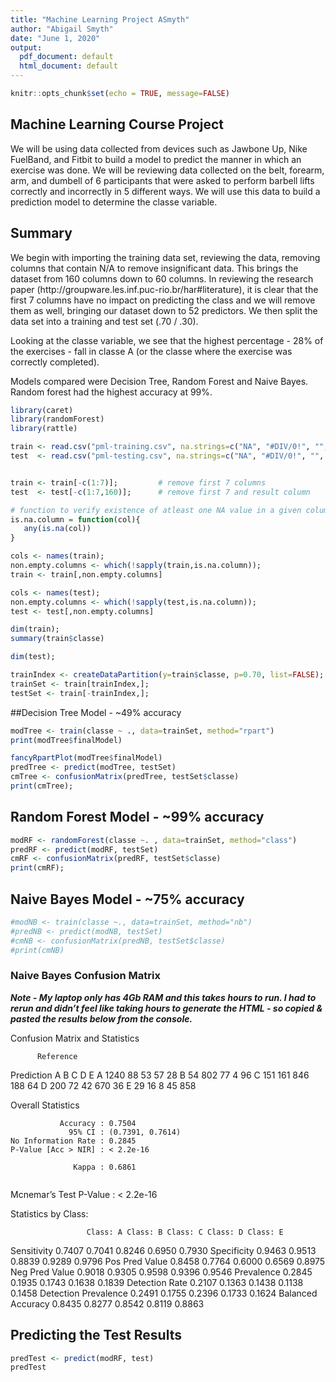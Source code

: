 ---
title: "Machine Learning Project ASmyth"
author: "Abigail Smyth"
date: "June 1, 2020"
output:
  pdf_document: default
  html_document: default
---

```{r setup, include=FALSE}
knitr::opts_chunk$set(echo = TRUE, message=FALSE)
```

## Machine Learning Course Project

We will be using data collected from devices such as Jawbone Up, Nike FuelBand, and Fitbit to build a model to predict the manner in which an exercise was done. We will be reviewing data collected on the belt, forearm, arm, and dumbell of 6 participants that were asked to perform barbell lifts correctly and incorrectly in 5 different ways. We will use this data to build a prediction model to determine the classe variable.

## Summary

We begin with importing the training data set, reviewing the data, removing columns that contain N/A to remove insignificant data. This brings the dataset from 160 columns down to 60 columns. In reviewing the research paper (http://groupware.les.inf.puc-rio.br/har#literature), it is clear that the first 7 columns have no impact on predicting the class and we will remove them as well, bringing our dataset down to 52 predictors. We then split the data set into a training and test set (.70 / .30).

Looking at the classe variable, we see that the highest percentage - 28% of the exercises - fall in classe A (or the classe where the exercise was correctly completed).

Models compared were Decision Tree, Random Forest and Naive Bayes.  Random forest had the highest accuracy at 99%.

```{r importData}

library(caret)
library(randomForest)
library(rattle)

train <- read.csv("pml-training.csv", na.strings=c("NA", "#DIV/0!", "", " "));
test  <- read.csv("pml-testing.csv", na.strings=c("NA", "#DIV/0!", "", " "));


train <- train[-c(1:7)];         # remove first 7 columns
test  <- test[-c(1:7,160)];      # remove first 7 and result column

# function to verify existence of atleast one NA value in a given column
is.na.column = function(col){ 
   any(is.na(col))
}

cols <- names(train);
non.empty.columns <- which(!sapply(train,is.na.column));
train <- train[,non.empty.columns]

cols <- names(test);
non.empty.columns <- which(!sapply(test,is.na.column));
test <- test[,non.empty.columns]

dim(train);
summary(train$classe)

dim(test);

trainIndex <- createDataPartition(y=train$classe, p=0.70, list=FALSE);
trainSet <- train[trainIndex,];
testSet <- train[-trainIndex,];

```

##Decision Tree Model - ~49% accuracy

```{r decisionTree}

modTree <- train(classe ~ ., data=trainSet, method="rpart")
print(modTree$finalModel)

fancyRpartPlot(modTree$finalModel)
predTree <- predict(modTree, testSet)
cmTree <- confusionMatrix(predTree, testSet$classe)
print(cmTree);
```

## Random Forest Model - ~99% accuracy

```{r RandomForest}
modRF <- randomForest(classe ~. , data=trainSet, method="class")
predRF <- predict(modRF, testSet)
cmRF <- confusionMatrix(predRF, testSet$classe)
print(cmRF);
```

## Naive Bayes Model - ~75% accuracy

```{r NaiveBayes}
#modNB <- train(classe ~., data=trainSet, method="nb")
#predNB <- predict(modNB, testSet)
#cmNB <- confusionMatrix(predNB, testSet$classe)
#print(cmNB)

```
### Naive Bayes Confusion Matrix

***Note - My laptop only has 4Gb RAM and this takes hours to run.  I had to rerun and didn't feel like taking hours to generate the HTML - so copied & pasted the results below from the console.***

Confusion Matrix and Statistics

          Reference
Prediction    A    B    C    D    E
         A 1240   88   53   57   28
         B   54  802   77    4   96
         C  151  161  846  188   64
         D  200   72   42  670   36
         E   29   16    8   45  858

Overall Statistics
                                          
               Accuracy : 0.7504          
                 95% CI : (0.7391, 0.7614)
    No Information Rate : 0.2845          
    P-Value [Acc > NIR] : < 2.2e-16       
                                          
                  Kappa : 0.6861          
                                          
 Mcnemar's Test P-Value : < 2.2e-16       

Statistics by Class:

                     Class: A Class: B Class: C Class: D Class: E
Sensitivity            0.7407   0.7041   0.8246   0.6950   0.7930
Specificity            0.9463   0.9513   0.8839   0.9289   0.9796
Pos Pred Value         0.8458   0.7764   0.6000   0.6569   0.8975
Neg Pred Value         0.9018   0.9305   0.9598   0.9396   0.9546
Prevalence             0.2845   0.1935   0.1743   0.1638   0.1839
Detection Rate         0.2107   0.1363   0.1438   0.1138   0.1458
Detection Prevalence   0.2491   0.1755   0.2396   0.1733   0.1624
Balanced Accuracy      0.8435   0.8277   0.8542   0.8119   0.8863

## Predicting the Test Results

```{r predictTest}
predTest <- predict(modRF, test)
predTest
```